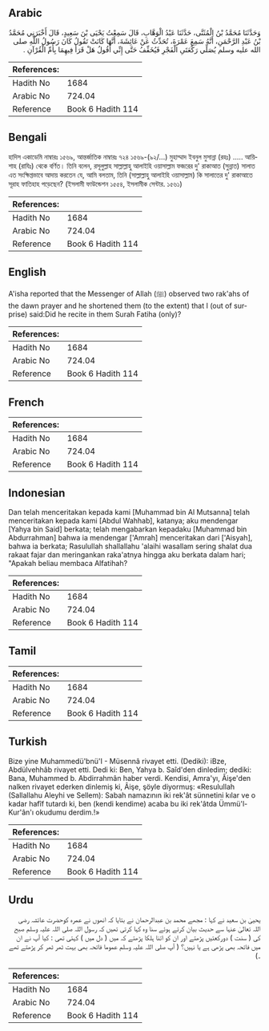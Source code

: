 ## Arabic


<div dir="rtl" lang="ar" style={{fontSize:'larger',backgroundColor:'#f8f9fa',padding:20}}>
وَحَدَّثَنَا مُحَمَّدُ بْنُ الْمُثَنَّى، حَدَّثَنَا عَبْدُ الْوَهَّابِ، قَالَ سَمِعْتُ يَحْيَى بْنَ سَعِيدٍ، قَالَ أَخْبَرَنِي مُحَمَّدُ بْنُ عَبْدِ الرَّحْمَنِ، أَنَّهُ سَمِعَ عَمْرَةَ، تُحَدِّثُ عَنْ عَائِشَةَ، أَنَّهَا كَانَتْ تَقُولُ كَانَ رَسُولُ اللَّهِ صلى الله عليه وسلم يُصَلِّي رَكْعَتَىِ الْفَجْرِ فَيُخَفِّفُ حَتَّى إِنِّي أَقُولُ هَلْ قَرَأَ فِيهِمَا بِأُمِّ الْقُرْآنِ ‏.‏
</div>
<div style={{backgroundColor:'#f8f9fa',padding:20, marginBottom: 10}}><table> <thead> <tr> <th>References:</th> <th></th> </tr> </thead> <tbody><tr><td>Hadith No</td><td>1684</td></tr><tr><td>Arabic No</td><td>724.04</td></tr><tr><td>Reference</td><td>Book 6 Hadith 114</td></tr></tbody></table></div>

## Bengali


<div dir="ltr" lang="bn" style={{fontSize:'larger',backgroundColor:'#f8f9fa',padding:20}}>
হাদিস একাডেমি নাম্বারঃ ১৫৬৯, আন্তর্জাতিক নাম্বারঃ ৭২৪ ১৫৬৯-(৯২/...) মুহাম্মাদ ইবনুল মুসান্না (রহঃ) ..... আয়িশাহ (রাযিঃ) থেকে বর্ণিত। তিনি বলেন, রসূলুল্লাহ সাল্লাল্লাহু আলাইহি ওয়াসাল্লাম ফজরের দু' রাকাআত (সুন্নাত) সালাত এত সংক্ষিপ্তভাবে আদায় করতেন যে, আমি বলতাম, তিনি (সাল্লাল্লাহু আলাইহি ওয়াসাল্লাম) কি সালাতের দু' রাকাআতে সূরাহ ফাতিহাহ পড়েছেন? (ইসলামী ফাউন্ডেশন ১৫৫৪, ইসলামীক সেন্টার. ১৫৬১)
</div>
<div style={{backgroundColor:'#f8f9fa',padding:20, marginBottom: 10}}><table> <thead> <tr> <th>References:</th> <th></th> </tr> </thead> <tbody><tr><td>Hadith No</td><td>1684</td></tr><tr><td>Arabic No</td><td>724.04</td></tr><tr><td>Reference</td><td>Book 6 Hadith 114</td></tr></tbody></table></div>

## English


<div dir="ltr" lang="en" style={{fontSize:'larger',backgroundColor:'#f8f9fa',padding:20}}>
A'isha reported that the Messenger of Allah (ﷺ) observed two rak'ahs of the dawn prayer and he shortened them (to the extent) that I (out of surprise) said:Did he recite in them Surah Fatiha (only)?
</div>
<div style={{backgroundColor:'#f8f9fa',padding:20, marginBottom: 10}}><table> <thead> <tr> <th>References:</th> <th></th> </tr> </thead> <tbody><tr><td>Hadith No</td><td>1684</td></tr><tr><td>Arabic No</td><td>724.04</td></tr><tr><td>Reference</td><td>Book 6 Hadith 114</td></tr></tbody></table></div>

## French


<div dir="ltr" lang="fr" style={{fontSize:'larger',backgroundColor:'#f8f9fa',padding:20}}>

</div>
<div style={{backgroundColor:'#f8f9fa',padding:20, marginBottom: 10}}><table> <thead> <tr> <th>References:</th> <th></th> </tr> </thead> <tbody><tr><td>Hadith No</td><td>1684</td></tr><tr><td>Arabic No</td><td>724.04</td></tr><tr><td>Reference</td><td>Book 6 Hadith 114</td></tr></tbody></table></div>

## Indonesian


<div dir="ltr" lang="id" style={{fontSize:'larger',backgroundColor:'#f8f9fa',padding:20}}>
Dan telah menceritakan kepada kami [Muhammad bin Al Mutsanna] telah menceritakan kepada kami [Abdul Wahhab], katanya; aku mendengar [Yahya bin Said] berkata; telah mengabarkan kepadaku [Muhammad bin Abdurrahman] bahwa ia mendengar ['Amrah] menceritakan dari ['Aisyah], bahwa ia berkata; Rasulullah shallallahu 'alaihi wasallam sering shalat dua rakaat fajar dan meringankan raka'atnya hingga aku berkata dalam hari; "Apakah beliau membaca Alfatihah?
</div>
<div style={{backgroundColor:'#f8f9fa',padding:20, marginBottom: 10}}><table> <thead> <tr> <th>References:</th> <th></th> </tr> </thead> <tbody><tr><td>Hadith No</td><td>1684</td></tr><tr><td>Arabic No</td><td>724.04</td></tr><tr><td>Reference</td><td>Book 6 Hadith 114</td></tr></tbody></table></div>

## Tamil


<div dir="ltr" lang="ta" style={{fontSize:'larger',backgroundColor:'#f8f9fa',padding:20}}>

</div>
<div style={{backgroundColor:'#f8f9fa',padding:20, marginBottom: 10}}><table> <thead> <tr> <th>References:</th> <th></th> </tr> </thead> <tbody><tr><td>Hadith No</td><td>1684</td></tr><tr><td>Arabic No</td><td>724.04</td></tr><tr><td>Reference</td><td>Book 6 Hadith 114</td></tr></tbody></table></div>

## Turkish


<div dir="ltr" lang="tr" style={{fontSize:'larger',backgroundColor:'#f8f9fa',padding:20}}>
Bize yine Muhammedü'bnü'I - Müsennâ rivayet etti. (Dediki): iBze, Abdülvehhâb rivayet etti. Dedi ki: Ben, Yahya b. Saîd'den dinledim; dediki: Bana, Muhammed b. Abdirrahmân haber verdi. Kendisi, Amra'yı, Âişe'den nalken rivayet ederken dinlemiş ki, Âişe, şöyle diyormuş: «Resulullah (Sallallahu Aleyhi ve Sellem): Sabah namazının iki rek'ât sünnetini kılar ve o kadar hafîf tutardı ki, ben (kendi kendime) acaba bu iki rek'âtda Ümmü'l-Kur'ân'ı okudumu derdim.!»
</div>
<div style={{backgroundColor:'#f8f9fa',padding:20, marginBottom: 10}}><table> <thead> <tr> <th>References:</th> <th></th> </tr> </thead> <tbody><tr><td>Hadith No</td><td>1684</td></tr><tr><td>Arabic No</td><td>724.04</td></tr><tr><td>Reference</td><td>Book 6 Hadith 114</td></tr></tbody></table></div>

## Urdu


<div dir="rtl" lang="ur" style={{fontSize:'larger',backgroundColor:'#f8f9fa',padding:20}}>
یحییٰ بن سعید نے کہا : مجھے محمد بن عبدالرحمان نے بتایا کہ انھوں نے عمرہ کوحضرت عائشہ رضی اللہ تعالیٰ عنہا سے حدیث بیان کرتے ہوئے سنا وہ کہا کرتی تھیں کہ رسول اللہ صلی اللہ علیہ وسلم صبح کی ( سنت ) دورکعتیں پڑھتے اور ان کو اتنا ہلکا پڑھتے کہ میں ( دل میں ) کہتی تھی : کیا آپ نے ان میں فاتحہ بھی پڑھی ہے یا نہیں؟ ( آپ صلی اللہ علیہ وسلم عموما فاتحہ بھی بہت ٹھر ٹھر کر پڑھتے تھے ۔)
</div>
<div style={{backgroundColor:'#f8f9fa',padding:20, marginBottom: 10}}><table> <thead> <tr> <th>References:</th> <th></th> </tr> </thead> <tbody><tr><td>Hadith No</td><td>1684</td></tr><tr><td>Arabic No</td><td>724.04</td></tr><tr><td>Reference</td><td>Book 6 Hadith 114</td></tr></tbody></table></div>